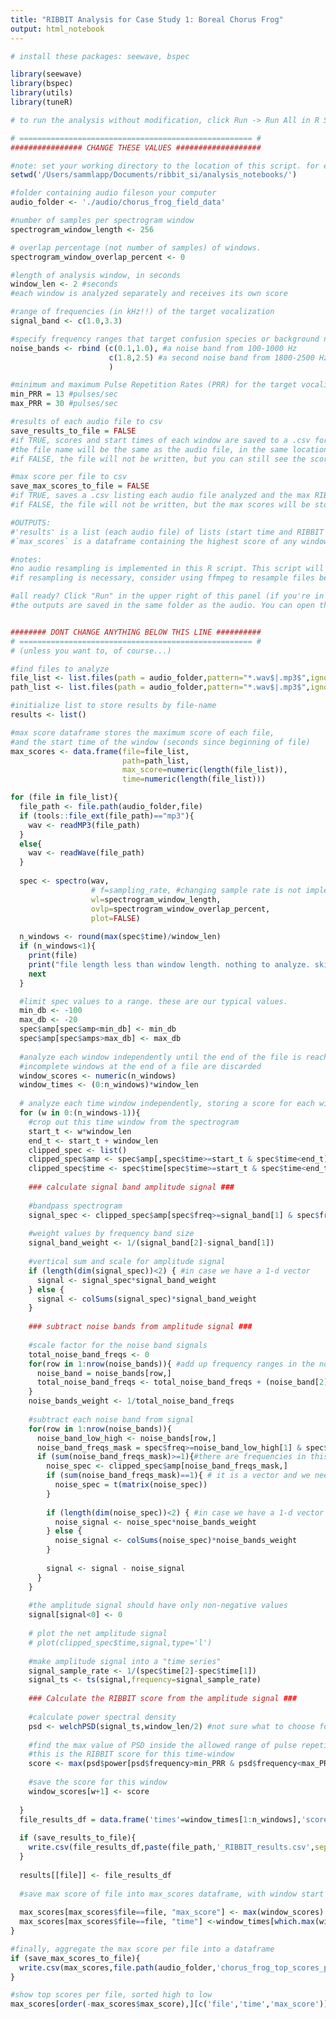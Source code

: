 ```yaml
---
title: "RIBBIT Analysis for Case Study 1: Boreal Chorus Frog"
output: html_notebook
---
```


```r

# install these packages: seewave, bspec

library(seewave)
library(bspec)
library(utils)
library(tuneR)

# to run the analysis without modification, click Run -> Run All in R Studio. Then scroll down to see the output.

# ==================================================== #
################ CHANGE THESE VALUES ###################

#note: set your working directory to the location of this script. for example:
setwd('/Users/sammlapp/Documents/ribbit_si/analysis_notebooks/')

#folder containing audio fileson your computer 
audio_folder <- './audio/chorus_frog_field_data'

#number of samples per spectrogram window 
spectrogram_window_length <- 256

# overlap percentage (not number of samples) of windows. 
spectrogram_window_overlap_percent <- 0

#length of analysis window, in seconds 
window_len <- 2 #seconds
#each window is analyzed separately and receives its own score

#range of frequencies (in kHz!!) of the target vocalization 
signal_band <- c(1.0,3.3) 

#specify frequency ranges that target confusion species or background noises
noise_bands <- rbind (c(0.1,1.0), #a noise band from 100-1000 Hz
                      c(1.8,2.5) #a second noise band from 1800-2500 Hz (targets Great Plains Toads vocalizations)
                      )

#minimum and maximum Pulse Repetition Rates (PRR) for the target vocalization in pulses/sec
min_PRR = 13 #pulses/sec
max_PRR = 30 #pulses/sec

#results of each audio file to csv
save_results_to_file = FALSE 
#if TRUE, scores and start times of each window are saved to a .csv for each file
#the file name will be the same as the audio file, in the same location, plus "RIBBIT_results.csv"
#if FALSE, the file will not be written, but you can still see the scores in the variable called 'results'

#max score per file to csv
save_max_scores_to_file = FALSE
#if TRUE, saves a .csv listing each audio file analyzed and the max RIBBIT score for any window in that file
#if FALSE, the file will not be written, but the max scores will be stored in the dataframe `max_scores`

#OUTPUTS:
#'results' is a list (each audio file) of lists (start time and RIBBIT scores for each window in the file)
#`max_scores` is a dataframe containing the highest score of any window for each audio file analyzed, and the window start time (seconds since beginning of file) for that score

#notes:
#no audio resampling is implemented in this R script. This script will retain the original wav file's sample rate
#if resampling is necessary, consider using ffmpeg to resample files before using this script

#all ready? Click "Run" in the upper right of this panel (if you're in RStudio) to perform the analysis
#the outputs are saved in the same folder as the audio. You can open the .csv files with a spreadsheet program like Excel.


######## DONT CHANGE ANYTHING BELOW THIS LINE ##########
# ==================================================== #
# (unless you want to, of course...)

#find files to analyze
file_list <- list.files(path = audio_folder,pattern="*.wav$|.mp3$",ignore.case = TRUE,recursive = FALSE)
path_list <- list.files(path = audio_folder,pattern="*.wav$|.mp3$",ignore.case = TRUE,full.names = TRUE,recursive = FALSE)

#initialize list to store results by file-name
results <- list()

#max score dataframe stores the maximum score of each file, 
#and the start time of the window (seconds since beginning of file)
max_scores <- data.frame(file=file_list,
                         path=path_list,
                         max_score=numeric(length(file_list)),
                         time=numeric(length(file_list)))

for (file in file_list){
  file_path <- file.path(audio_folder,file)
  if (tools::file_ext(file_path)=="mp3"){
    wav <- readMP3(file_path)
  }
  else{
    wav <- readWave(file_path)
  }
  
  spec <- spectro(wav,
                  # f=sampling_rate, #changing sample rate is not implemented
                  wl=spectrogram_window_length,
                  ovlp=spectrogram_window_overlap_percent,
                  plot=FALSE)
  
  n_windows <- round(max(spec$time)/window_len)
  if (n_windows<1){
    print(file)
    print("file length less than window length. nothing to analyze. skipping.")
    next
  }

  #limit spec values to a range. these are our typical values. 
  min_db <- -100
  max_db <- -20
  spec$amp[spec$amp<min_db] <- min_db
  spec$amp[spec$amps>max_db] <- max_db
  
  #analyze each window independently until the end of the file is reached
  #incomplete windows at the end of a file are discarded
  window_scores <- numeric(n_windows)
  window_times <- (0:n_windows)*window_len
  
  # analyze each time window independently, storing a score for each window
  for (w in 0:(n_windows-1)){
    #crop out this time window from the spectrogram
    start_t <- w*window_len
    end_t <- start_t + window_len
    clipped_spec <- list()
    clipped_spec$amp <- spec$amp[,spec$time>=start_t & spec$time<end_t]
    clipped_spec$time <- spec$time[spec$time>=start_t & spec$time<end_t]
    
    ### calculate signal band amplitude signal ###
    
    #bandpass spectrogram
    signal_spec <- clipped_spec$amp[spec$freq>=signal_band[1] & spec$freq<signal_band[2],] 
    
    #weight values by frequency band size
    signal_band_weight <- 1/(signal_band[2]-signal_band[1])
    
    #vertical sum and scale for amplitude signal
    if (length(dim(signal_spec))<2) { #in case we have a 1-d vector
      signal <- signal_spec*signal_band_weight
    } else {
      signal <- colSums(signal_spec)*signal_band_weight
    }
    
    ### subtract noise bands from amplitude signal ###
    
    #scale factor for the noise band signals
    total_noise_band_freqs <- 0
    for(row in 1:nrow(noise_bands)){ #add up frequency ranges in the noise bands
      noise_band = noise_bands[row,]
      total_noise_band_freqs <- total_noise_band_freqs + (noise_band[2]-noise_band[1])
    }
    noise_bands_weight <- 1/total_noise_band_freqs
    
    #subtract each noise band from signal
    for(row in 1:nrow(noise_bands)){
      noise_band_low_high <- noise_bands[row,]
      noise_band_freqs_mask = spec$freq>=noise_band_low_high[1] & spec$freq<noise_band_low_high[2]
      if (sum(noise_band_freqs_mask)>=1){#there are frequencies in this band
        noise_spec <- clipped_spec$amp[noise_band_freqs_mask,] 
        if (sum(noise_band_freqs_mask)==1){ # it is a vector and we need a matrix (R is weird)
          noise_spec = t(matrix(noise_spec))
        }
        
        if (length(dim(noise_spec))<2) { #in case we have a 1-d vector
          noise_signal <- noise_spec*noise_bands_weight
        } else {
          noise_signal <- colSums(noise_spec)*noise_bands_weight
        }
            
        signal <- signal - noise_signal
      }
    }
    
    #the amplitude signal should have only non-negative values
    signal[signal<0] <- 0
    
    # plot the net amplitude signal
    # plot(clipped_spec$time,signal,type='l')
    
    #make amplitude signal into a "time series"
    signal_sample_rate <- 1/(spec$time[2]-spec$time[1])
    signal_ts <- ts(signal,frequency=signal_sample_rate)
    
    ### Calculate the RIBBIT score from the amplitude signal ### 
    
    #calculate power spectral density
    psd <- welchPSD(signal_ts,window_len/2) #not sure what to choose for the second parameter "seglength"
    
    #find the max value of PSD inside the allowed range of pulse repetition rates (PRR)
    #this is the RIBBIT score for this time-window
    score <- max(psd$power[psd$frequency>min_PRR & psd$frequency<max_PRR])
    
    #save the score for this window
    window_scores[w+1] <- score
    
  }
  file_results_df = data.frame('times'=window_times[1:n_windows],'scores'=window_scores)
  
  if (save_results_to_file){
    write.csv(file_results_df,paste(file_path,'_RIBBIT_results.csv',sep=''))
  }
  
  results[[file]] <- file_results_df
  
  #save max score of file into max_scores dataframe, with window start time
  
  max_scores[max_scores$file==file, "max_score"] <- max(window_scores)
  max_scores[max_scores$file==file, "time"] <-window_times[which.max(window_scores)]
}

#finally, aggregate the max score per file into a dataframe
if (save_max_scores_to_file){
  write.csv(max_scores,file.path(audio_folder,'chorus_frog_top_scores_per_file_r-script.csv'))
}

#show top scores per file, sorted high to low
max_scores[order(-max_scores$max_score),][c('file','time','max_score')]

```


